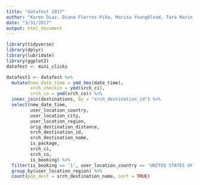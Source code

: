 ```yaml
---
title: "datafest 2017"
author: "Karen Diaz, Diana Fierros-Piña, Marisa Youngblood, Tara Marin, and Marta García"
date: "3/31/2017"
output: html_document
---
```


```r
library(tidyverse)
library(dplyr)
library(lubridate)
library(ggplot2)
datafest <- mini_clicks
```

```r

datafest1 <- datafest %>%
  mutate(new_date_time = ymd_hms(date_time),
         srch_checkin = ymd(srch_ci),
         srch_co = ymd(srch_co)) %>%
  inner_join(destinations, by = "srch_destination_id") %>%
  select(new_date_time,
         user_location_country, 
         user_location_city,
         user_location_region,
         orig_destination_distance,
         srch_destination_id,
         srch_destination_name,
         is_package, 
         srch_ci, 
         srch_co,
         is_booking) %>%
  filter(is_booking == '1', user_location_country == 'UNITED STATES OF AMERICA') %>%
  group_by(user_location_region) %>%
  count(pop_dest = srch_destination_name, sort = TRUE)

  
```



